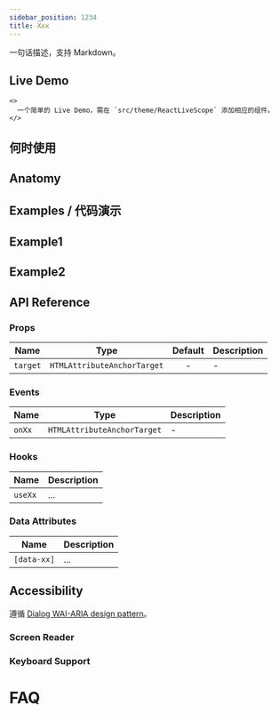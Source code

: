 ```yaml
---
sidebar_position: 1234
title: Xxx
---
```


[//]: # (参考 https://mantine.dev https://ant.design 结构化简介)

<ComponentBrief name="Xx">
  一句话描述，支持 Markdown。
</ComponentBrief>

## Live Demo

```tsx live
<>
  一个简单的 Live Demo，需在 `src/theme/ReactLiveScope` 添加相应的组件。
</>
```

## 何时使用

[//]: # (参考 https://ant.design https://fusion.design)

## Anatomy

[//]: # (参考 https://zagjs.com)

## Examples / 代码演示

[//]: # (参考 https://www.chakra-ui.com)

## Example1

## Example2

## API Reference

[//]: # (https://www.radix-ui.com https://nextui.org info icon for description and enum 等)

### Props

| Name | Type | Default | Description |
| --- | --- | :-: | --- |
| `target` <TagRequired/> | `HTMLAttributeAnchorTarget` | - | - |

### Events

| Name | Type | Description |
| --- | --- | --- |
| `onXx` | `HTMLAttributeAnchorTarget` | - |

### Hooks

| Name | Description |
| --- | --- |
| `useXx` | ... |

### Data Attributes

| Name | Description |
| --- | --- |
| `[data-xx]` <Readonly /> | ... |

## Accessibility

遵循  [Dialog WAI-ARIA design pattern](https://www.w3.org/WAI/ARIA/apg/patterns/dialog-modal)。

### Screen Reader

### Keyboard Support

[//]: # (参考 https://docs.pearl-ui.dev https://zagjs.com https://dotui.org https://fusion.design https://www.melt-ui.com https://primereact.org https://nextui.org https://reka-ui.com)

# FAQ

[//]: # (参考 https://ant.design)
